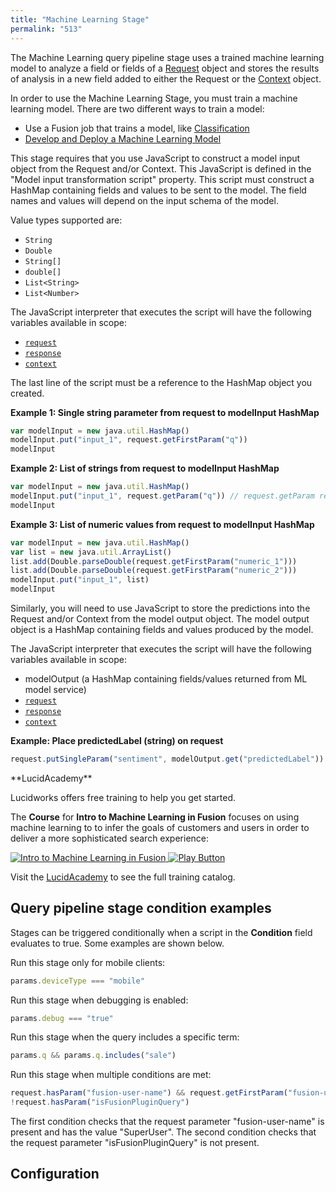 ```yaml
---
title: "Machine Learning Stage"
permalink: "513"
---
```


The Machine Learning query pipeline stage uses a trained machine learning model to analyze a field or fields of a [Request](/fusion-pipeline-javadocs/5.9/?com/lucidworks/apollo/pipeline/query/Request.html) object and stores the results of analysis in a new field added to either the Request or the [Context](/fusion-pipeline-javadocs/5.9/?com/lucidworks/apollo/common/pipeline/Context.html) object.

In order to use the Machine Learning Stage, you must train a machine learning model. There are two different ways to train a model:

* Use a Fusion job that trains a model, like
  [Classification](/fusion/5.9/8808/classification-jobs)
* [Develop and Deploy a Machine Learning Model](/how-to/5yl6sw/develop-and-deploy-a-machine-learning-model)

This stage requires that you use JavaScript to construct a model input object from the Request and/or Context. This JavaScript is defined in the "Model input transformation script" property. This script must construct a HashMap containing fields and values to be sent to the model.
The field names and values will depend on the input schema of the model.

Value types supported are:

* `String`
* `Double`
* `String[]`
* `double[]`
* `List<String>`
* `List<Number>`

The JavaScript interpreter that executes the script will have the following variables available in scope:

* [`request`](/fusion-pipeline-javadocs/5.9/?com/lucidworks/apollo/pipeline/query/Request.html)
* [`response`](/fusion-pipeline-javadocs/5.9/?com/lucidworks/apollo/pipeline/query/Response.html)
* [`context`](/fusion-pipeline-javadocs/5.9/?com/lucidworks/apollo/common/pipeline/Context.html)

The last line of the script must be a reference to the HashMap object you created.

**Example 1: Single string parameter from request to modelInput HashMap**

```js
var modelInput = new java.util.HashMap()
modelInput.put("input_1", request.getFirstParam("q"))
modelInput
```

**Example 2: List of strings from request to modelInput HashMap**

```js
var modelInput = new java.util.HashMap()
modelInput.put("input_1", request.getParam("q")) // request.getParam returns a Collection
modelInput
```

**Example 3: List of numeric values from request to modelInput HashMap**

```js
var modelInput = new java.util.HashMap()
var list = new java.util.ArrayList()
list.add(Double.parseDouble(request.getFirstParam("numeric_1")))
list.add(Double.parseDouble(request.getFirstParam("numeric_2")))
modelInput.put("input_1", list)
modelInput
```

Similarly, you will need to use JavaScript to store the predictions into the Request and/or Context from the model output object. The model output object is a HashMap containing fields and values produced by the model.

The JavaScript interpreter that executes the script will have the following variables available in scope:

* modelOutput (a HashMap containing fields/values returned from ML model service)
* [`request`](/fusion-pipeline-javadocs/5.9/?com/lucidworks/apollo/pipeline/query/Request.html)
* [`response`](/fusion-pipeline-javadocs/5.9/?com/lucidworks/apollo/pipeline/query/Response.html)
* [`context`](/fusion-pipeline-javadocs/5.9/?com/lucidworks/apollo/common/pipeline/Context.html)

**Example: Place predictedLabel (string) on request**

```js
request.putSingleParam("sentiment", modelOutput.get("predictedLabel"))
```

<Note>
**LucidAcademy**

Lucidworks offers free training to help you get started.

The **Course** for **Intro to Machine Learning in Fusion** focuses on using machine learning to to infer the goals of customers and users in order to deliver a more sophisticated search experience:

<Frame>
  <a href="https://academy.lucidworks.com/intro-to-machine-learning-in-fusion" target="_blank">
    <div class="note-image-wrapper">
      <img noZoom src="/assets/images/training-covers/intro-to-machine-learning.jpg" alt="Intro to Machine Learning in Fusion" class="note-image" />
      <img noZoom src="/images/play-btn.svg" alt="Play Button" class="note-image-overlay" />
    </div>
  </a>
</Frame>


Visit the [LucidAcademy](https://academy.lucidworks.com) to see the full training catalog.

</Note>



## Query pipeline stage condition examples

Stages can be triggered conditionally when a script in the **Condition** field evaluates to true.
Some examples are shown below.

Run this stage only for mobile clients:

```js
params.deviceType === "mobile"
```

Run this stage when debugging is enabled:

```js
params.debug === "true"
```

Run this stage when the query includes a specific term:

```js
params.q && params.q.includes("sale")
```

Run this stage when multiple conditions are met:

```js
request.hasParam("fusion-user-name") && request.getFirstParam("fusion-user-name").equals("SuperUser");
!request.hasParam("isFusionPluginQuery")
```

The first condition checks that the request parameter "fusion-user-name" is present and has the value "SuperUser".
The second condition checks that the request parameter "isFusionPluginQuery" is not present.

## Configuration


<SchemaParamFields schema={schema}/>